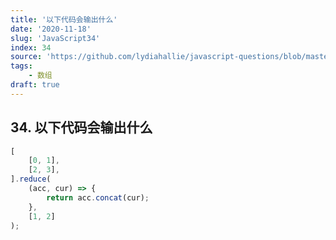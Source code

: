 ```yaml
---
title: '以下代码会输出什么'
date: '2020-11-18'
slug: 'JavaScript34'
index: 34
source: 'https://github.com/lydiahallie/javascript-questions/blob/master/zh-CN/README-zh_CN.md#38-%E8%BE%93%E5%87%BA%E6%98%AF%E4%BB%80%E4%B9%88'
tags:
    - 数组
draft: true
---
```


## 34. 以下代码会输出什么

```js:index.js
[
	[0, 1],
	[2, 3],
].reduce(
	(acc, cur) => {
		return acc.concat(cur);
	},
	[1, 2]
);
```
